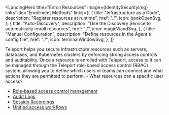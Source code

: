 
<LandingHero
  title="Enroll Resources"
  image={IdentitySecurityImg}
  linksTitle="Enrollment Methods"
  links={[
    {
      title: "Infrastructure as a Code",
      description: "Register resources at runtime",
      href: "./",
      icon: bookOpenSvg,
    },
    {
      title: "Auto-Discovery",
      description: "Use the Discovery Service to automatically enroll resources",
      href: "./",
      icon: magicWandSvg,
    },
    {
      title: "Manual Configuration",
      description: "Define resources in the Agent's config file",
      href: "./",
      icon: terminalWindowSvg,
    },
  ]}
>
Teleport helps you secure infrastructure resources such as servers, databases, and Kubernetes clusters by enforcing strong access controls and auditability. Once a resource is enrolled with Teleport, access to it can be managed through the Teleport role-based access control (RBAC) system, allowing you to define which users or teams can connect and what actions they are permitted to perform.  - What resources can a specific user access?
  - [Role-based access control management](./server-access/introduction.mdx)
  - [Audit Logs](./server-access/introduction.mdx)
  - [Session Recordings](./server-access/introduction.mdx)
  - [Unified access workflows](./server-access/introduction.mdx)
</LandingHero>